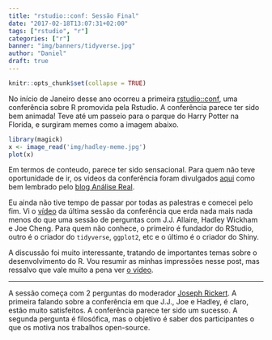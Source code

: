 ```yaml
---
title: "rstudio::conf: Sessão Final"
date: "2017-02-18T13:07:31+02:00"
tags: ["rstudio", "r"]
categories: ["r"]
banner: "img/banners/tidyverse.jpg"
author: "Daniel"
draft: true
---
```


```r
knitr::opts_chunk$set(collapse = TRUE)
```

No início de Janeiro desse ano ocorreu a primeira [rstudio::conf](https://www.rstudio.com/conference/),
uma conferência sobre R promovida pela Rstudio. A conferência parece ter sido 
bem animada! Teve até um passeio para o parque do Harry Potter na Florida, 
e surgiram memes como a imagem abaixo.

```r
library(magick)
x <- image_read('img/hadley-meme.jpg')
plot(x)
```

Em termos de conteudo, parece ter
sido sensacional. Para quem não teve oportunidade de ir, os videos da conferência 
foram divulgados [aqui](https://www.rstudio.com/resources/webinars/#rstudioconf) como bem
lembrado pelo [blog Análise Real](https://analisereal.com/2017/02/16/videos-da-rstudio-conference-disponiveis/).

Eu ainda não tive tempo de passar por todas as palestras e comecei pelo fim. Vi o [vídeo](https://www.rstudio.com/resources/videos/all-things-r-and-rstudio/)
da última sessão da conferência que erda nada mais nada menos do que uma sessão de
perguntas com J.J. Allaire, Hadley Wickham e Joe Cheng. Para quem não conhece, o primeiro
é fundador do RStudio, outro é o criador do `tidyverse`, `ggplot2`, etc e o último
é o criador do Shiny.

A discussão foi muito interessante, tratando de importantes temas sobre o desenvolvimento
do R. Vou resumir as minhas impressões nesse post, mas ressalvo que vale muito a
pena ver [o vídeo](https://www.rstudio.com/resources/videos/all-things-r-and-rstudio/).

-------------

A sessão começa com 2 perguntas do moderador [Joseph Rickert](https://www.rstudio.com/rviews/author/josephrickert/). A primeira falando 
sobre a conferência em que J.J., Joe e Hadley, é claro, estão muito satisfeitos.
A conferência parece ter sido um sucesso. A segunda pergunta é filosófica, mas o objetivo
é saber dos participantes o que os motiva nos trabalhos open-source.














